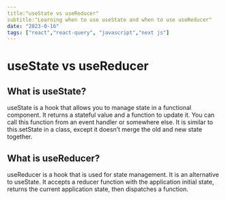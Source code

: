 ```yaml
---
title:"useState vs useReducer"
subtitle:"Learning when to use useState and when to use useReducer"
date: "2023-0-16"
tags: ["react","react-query", "javascript","next js"]
---
```


# useState vs useReducer

## What is useState?
useState is a hook that allows you to manage state in a functional component. It returns a stateful value and a function to update it. You can call this function from an event handler or somewhere else. It is similar to this.setState in a class, except it doesn’t merge the old and new state together.

## What is useReducer?
useReducer is a hook that is used for state management. It is an alternative to useState. It accepts a reducer function with the application initial state, returns the current application state, then dispatches a function.
